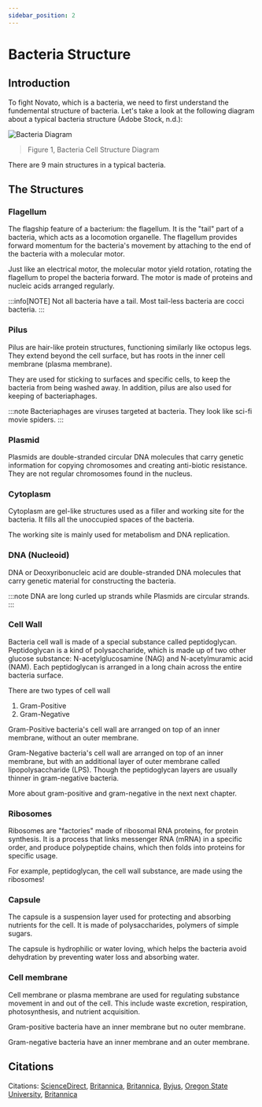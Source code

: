 ```yaml
---
sidebar_position: 2
---
```

# Bacteria Structure

## Introduction
To fight Novato, which is a bacteria, we need to first understand the fundemental structure of bacteria. Let's take a look at the following diagram about a typical bacteria structure (Adobe Stock, n.d.): 

![Bacteria Diagram](./img/bacteria-diagram.png)
>  Figure 1, Bacteria Cell Structure Diagram

There are 9 main structures in a typical bacteria.

## The Structures
### Flagellum
The flagship feature of a bacterium: the flagellum. It is the "tail" part of a bacteria, which acts as a locomotion organelle. The flagellum provides forward momentum for the bacteria's movement by attaching to the end of the bacteria with a molecular motor.

Just like an electrical motor, the molecular motor yield rotation, rotating the flagellum to propel the bacteria forward. The motor is made of proteins and nucleic acids arranged regularly. 

:::info[NOTE]
Not all bacteria have a tail. Most tail-less bacteria are cocci bacteria. 
:::

### Pilus
Pilus are hair-like protein structures, functioning similarly like octopus legs. They extend beyond the cell surface, but has roots in the inner cell membrane (plasma membrane).

They are used for sticking to surfaces and specific cells, to keep the bacteria from being washed away. In addition, pilus are also used for keeping of bacteriaphages.

:::note
Bacteriaphages are viruses targeted at bacteria. They look like sci-fi movie spiders.
:::

### Plasmid
Plasmids are double-stranded circular DNA molecules that carry genetic information for copying chromosomes and creating anti-biotic resistance. They are not regular chromosomes found in the nucleus. 
### Cytoplasm
Cytoplasm are gel-like structures used as a filler and working site for the bacteria. It fills all the unoccupied spaces of the bacteria.

The working site is mainly used for metabolism and DNA replication.

### DNA (Nucleoid)
DNA or Deoxyribonucleic acid are double-stranded DNA molecules that carry genetic material for constructing the bacteria. 

:::note
DNA are long curled up strands while Plasmids are circular strands. 
:::

### Cell Wall
Bacteria cell wall is made of a special substance called peptidoglycan. Peptidoglycan is a kind of polysaccharide, which is made up of two other glucose substance: N-acetylglucosamine (NAG) and N-acetylmuramic acid (NAM). Each peptidoglycan is arranged in a long chain across the entire bacteria surface. 

There are two types of cell wall
1. Gram-Positive
2. Gram-Negative

Gram-Positive bacteria's cell wall are arranged on top of an inner membrane, without an outer membrane. 

Gram-Negative bacteria's cell wall are arranged on top of an inner membrane, but with an additional layer of outer membrane called lipopolysaccharide (LPS). Though the peptidoglycan layers are usually thinner in gram-negative bacteria. 

More about gram-positive and gram-negative in the next next chapter.

### Ribosomes
Ribosomes are "factories" made of ribosomal RNA proteins, for protein synthesis. It is a process that links messenger RNA (mRNA) in a specific order, and produce polypeptide chains, which then folds into proteins for specific usage. 

For example, peptidoglycan, the cell wall substance, are made using the ribosomes!

### Capsule
The capsule is a suspension layer used for protecting and absorbing nutrients for the cell. It is made of polysaccharides, polymers of simple sugars.

The capsule is hydrophilic or water loving, which helps the bacteria avoid dehydration by preventing water loss and absorbing water. 

### Cell membrane
Cell membrane or plasma membrane are used for regulating substance movement in and out of the cell. This include waste excretion, respiration, photosynthesis, and nutrient acquisition. 

Gram-positive bacteria have an inner membrane but no outer membrane.

Gram-negative bacteria have an inner membrane and an outer membrane. 
## Citations
Citations: [ScienceDirect](https://www.sciencedirect.com/topics/medicine-and-dentistry/pilus), [Britannica](https://www.britannica.com/science/flagellum), [Britannica](https://www.britannica.com/science/bacteria/Physical-requirements), [Byjus](https://byjus.com/biology/bacteria/), [Oregon State University](https://open.oregonstate.education/generalmicrobiology/chapter/bacteria-cell-walls/), [Britannica](https://www.britannica.com/science/bacteria/Capsules-and-slime-layers)